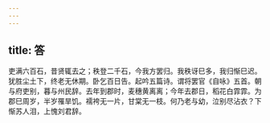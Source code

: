 ```yaml
---
---
---
```

title: 答
---



吏满六百石，昔贤辄去之；秩登二千石，今我方罢归。我秩讶巳多，我归惭巳迟。犹胜尘土下，终老无休期。卧乞百日告。起吟五篇诗。谓将罢官《自咏》五首。朝与府吏别，暮与州民辞。去年到郡时，麦穗黄离离；今年去郡日，稻花白霏霏。为郡巳周岁，半岁罹旱饥。襦袴无一片，甘棠无一枝。何乃老与幼，泣别尽沾衣？下惭苏人泪，上愧刘君辞。